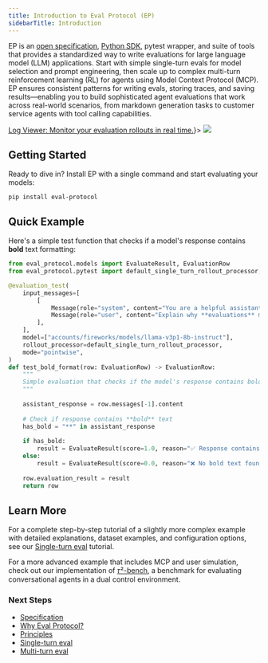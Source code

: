 ```yaml
---
title: Introduction to Eval Protocol (EP)
sidebarTitle: Introduction
---
```


EP is an [open specification](/specification), [Python
SDK](https://github.com/eval-protocol/python-sdk), pytest wrapper, and suite of
tools that provides a standardized way to write evaluations for large language
model (LLM) applications. Start with simple single-turn evals for model
selection and prompt engineering, then scale up to complex multi-turn
reinforcement learning (RL) for agents using Model Context Protocol (MCP). EP
ensures consistent patterns for writing evals, storing traces, and saving
results—enabling you to build sophisticated agent evaluations that work across
real-world scenarios, from markdown generation tasks to customer service agents
with tool calling capabilities.

<Frame caption={<span><a href="/tutorial/reviewing-evals-ui">Log Viewer: Monitor your evaluation rollouts in real time.</a></span>}>
  <img src="./assets/ui.png" />
</Frame>


## Getting Started

Ready to dive in? Install EP with a single command and start evaluating your models:

```shell
pip install eval-protocol
```

## Quick Example

Here's a simple test function that checks if a model's response contains **bold** text formatting:

```python test_bold_format.py
from eval_protocol.models import EvaluateResult, EvaluationRow
from eval_protocol.pytest import default_single_turn_rollout_processor, evaluation_test

@evaluation_test(
    input_messages=[
        [
            Message(role="system", content="You are a helpful assistant. Use bold text to highlight important information."),
            Message(role="user", content="Explain why **evaluations** matter for building AI agents. Make it dramatic!"),
        ],
    ],
    model=["accounts/fireworks/models/llama-v3p1-8b-instruct"],
    rollout_processor=default_single_turn_rollout_processor,
    mode="pointwise",
)
def test_bold_format(row: EvaluationRow) -> EvaluationRow:
    """
    Simple evaluation that checks if the model's response contains bold text.
    """
    
    assistant_response = row.messages[-1].content
    
    # Check if response contains **bold** text
    has_bold = "**" in assistant_response
    
    if has_bold:
        result = EvaluateResult(score=1.0, reason="✅ Response contains bold text")
    else:
        result = EvaluateResult(score=0.0, reason="❌ No bold text found")
    
    row.evaluation_result = result
    return row
```

## Learn More

For a complete step-by-step tutorial of a slightly more complex example with
detailed explanations, dataset examples, and configuration options, see our
[Single-turn eval](/tutorial/single-turn-eval-static) tutorial.

For a more advanced example that includes MCP and user simulation, check out our
implementation of [𝜏²-bench](/tutorial/multi-turn-eval-user-simulation), a benchmark for evaluating conversational
agents in a dual control environment.

### Next Steps

 - [Specification](/specification)
 - [Why Eval Protocol?](/why)
 - [Principles](/principles)
 - [Single-turn eval](/tutorial/single-turn-eval-static)
 - [Multi-turn eval](/tutorial/multi-turn-eval-user-simulation)
